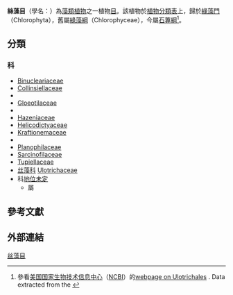 {{Automatic taxobox
 | image = Acrosiphonia arcta.jpg
 | image_alt = Acrosiphonia arcta
 | image_caption = ''[[Acrosiphonia_arcta|Acrosiphonia arcta]]''
 | taxon = Ulotrichales
 | authority = {{tsl|en|Antonino Borzì||Borzì}}
 | subdivision_ranks = [[科_(生物)|科]]
 | subdivision_ref = <ref name="Algaebase">{{cite web | url = http://www.algaebase.org/browse/taxonomy/?id=5161 | publisher = AlgaeBase version 4.2 World-wide electronic publication, National University of Ireland, Galway | access-date = 2018-04-08 | title = Order: Ulotrichales taxonomy browser | author1 = Guiry, M.D.   | author2 = Guiry, G.M.   | lastauthoramp = yes | year = 2007 | archive-date = 2018-09-11 | archive-url = https://web.archive.org/web/20180911044104/http://www.algaebase.org/browse/taxonomy/?id=5161 | dead-url = no }}</ref>
 | synonyms_refs = 
 | synonyms =
* Acrosiphoniales
}}

'''絲藻目'''（學名：{{lang|la|Ulotrichales}}）為[[藻類植物|藻類植物]]之一植物[[目_(生物)|目]]。該植物於[[植物分類表|植物分類表]]上，歸於[[綠藻門|綠藻門]]（Chlorophyta），舊屬[[綠藻綱|綠藻綱]]（Chlorophyceae），今屬[[石蓴綱|石蓴綱]]<ref>參看[[美国国家生物技术信息中心|美国国家生物技术信息中心]]（[[NCBI|NCBI]]）的[https://www.ncbi.nlm.nih.gov/Taxonomy/Browser/wwwtax.cgi?mode=Info&id=31306 webpage on Ulotrichales] {{Wayback|url=https://www.ncbi.nlm.nih.gov/Taxonomy/Browser/wwwtax.cgi?mode=Info&id=31306 |date=20180910164846 }}.  Data extracted from the {{cite web | url=ftp://ftp.ncbi.nih.gov/pub/taxonomy/ | title=NCBI taxonomy resources | publisher=[[美国国家生物技术信息中心|NCBI]] | access-date=2007-03-19 | archive-date=2018-05-27 | archive-url=https://web.archive.org/web/20180527063551/https://www.ncbi.nlm.nih.gov/Taxonomy/Browser/wwwtax.cgi?mode=Info&id=2237 | dead-url=no }}</ref>。

==分類==
===科===
{{Div col|colwidth=15em}}
* [[Binucleariaceae|Binucleariaceae]]
* [[Collinsiellaceae|Collinsiellaceae]]
* {{tsl|en|Gayraliaceae}}
* [[Gloeotilaceae|Gloeotilaceae]]
* {{tsl|en|Gomontiaceae}}
* [[Hazeniaceae|Hazeniaceae]]
* [[Helicodictyaceae|Helicodictyaceae]]
* [[Kraftionemaceae|Kraftionemaceae]]
* {{tsl|en|Monostromataceae}}
* [[Planophilaceae|Planophilaceae]]
* [[Sarcinofilaceae|Sarcinofilaceae]]
* [[Tupiellaceae|Tupiellaceae]]
* [[丝藻科|丝藻科]] [[Ulotrichaceae|Ulotrichaceae]]
* 科[[地位未定|地位未定]]
**''{{tsl|en|Trichosarcina}}''屬
{{Div col end}}

==參考文獻==
{{Reflist|refs=
}}

==外部連結==
{{Taxonbar|from=Q855962}}
[[Category:丝藻目|]]
{{greenalgae-stub}}